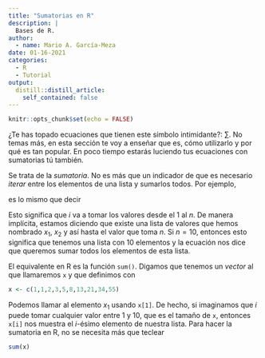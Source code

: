 ```yaml
---
title: "Sumatorias en R"
description: |
  Bases de R.
author:
  - name: Mario A. García-Meza
date: 01-16-2021
categories:
  - R
  - Tutorial
output:
  distill::distill_article:
    self_contained: false
---
```


```r
knitr::opts_chunk$set(echo = FALSE)
```

¿Te has topado ecuaciones que tienen este símbolo intimidante?: $\sum$. No temas más, en esta sección te voy a enseñar que es, cómo utilizarlo y por qué es tan popular. En poco tiempo estarás luciendo tus ecuaciones con sumatorias tú también.

Se trata de la _sumatoria_. No es más que un indicador de que es necesario _iterar_ entre los elementos de una lista y sumarlos todos. Por ejemplo,

\begin{equation}\label{sumatoria}
  \sum_{i=1}^n x_i,
\end{equation}

es lo mismo que decir

\begin{equation}
x_1+ x_2 + \cdots + x_n.
\end{equation}

Esto significa que $i$ va a tomar los valores desde el 1 al $n$. De manera implícita, estamos diciendo que existe una lista de valores que hemos nombrado $x_1$, $x_2$ y así hasta el valor que toma $n$. Si $n = 10$, entonces esto significa que tenemos una lista con 10 elementos y la ecuación \ref{sumatoria} nos dice que queremos sumar todos los elementos de esta lista.

El equivalente en R es la función `sum()`. Digamos que tenemos un _vector_ al que llamaremos `x` y que definimos con

```r
x <- c(1,1,2,3,5,8,13,21,34,55)
```
Podemos llamar al elemento $x_1$ usando `x[1]`. De hecho, si imaginamos que $i$ puede tomar cualquier valor entre 1 y 10, que es el tamaño de `x`, entonces `x[i]` nos muestra el $i$-ésimo elemento de nuestra lista. Para hacer la sumatoria en R, no se necesita más que teclear

```r
sum(x)
```



